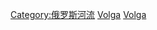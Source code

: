 {{catmore}}
{{DEFAULTSORT:Волга}}
{{Commonscat|Volga Basin}}

[[Category:俄罗斯河流|Category:俄罗斯河流]]
[[Category:内流河|Volga]]
[[Category:裏海水系|Volga]]